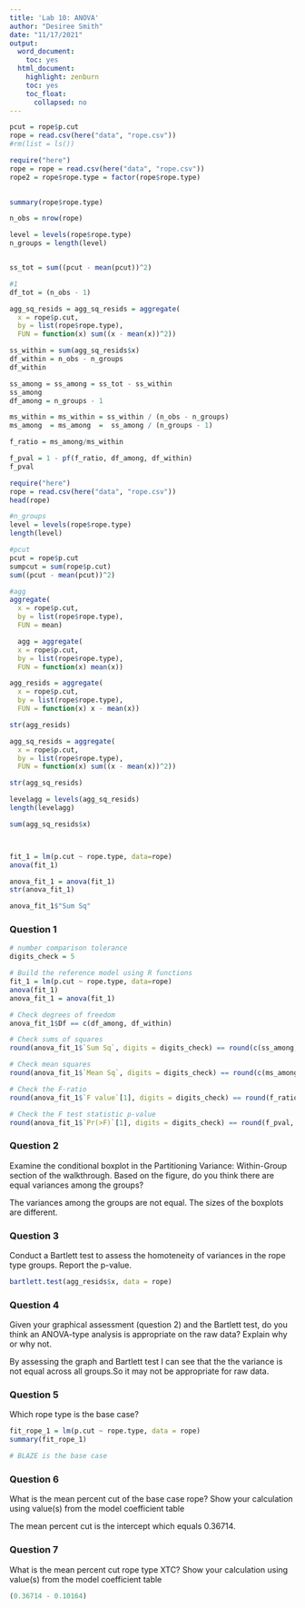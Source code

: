 ```yaml
---
title: 'Lab 10: ANOVA'
author: "Desiree Smith"
date: "11/17/2021"
output:
  word_document:
    toc: yes
  html_document:
    highlight: zenburn
    toc: yes
    toc_float:
      collapsed: no
---
```


```r
pcut = rope$p.cut
rope = read.csv(here("data", "rope.csv"))
#rm(list = ls())

require("here")
rope = rope = read.csv(here("data", "rope.csv"))
rope2 = rope$rope.type = factor(rope$rope.type)

 
summary(rope$rope.type)

n_obs = nrow(rope)

level = levels(rope$rope.type)
n_groups = length(level)


ss_tot = sum((pcut - mean(pcut))^2)

#1
df_tot = (n_obs - 1)

agg_sq_resids = agg_sq_resids = aggregate(
  x = rope$p.cut,
  by = list(rope$rope.type),
  FUN = function(x) sum((x - mean(x))^2))

ss_within = sum(agg_sq_resids$x)
df_within = n_obs - n_groups
df_within

ss_among = ss_among = ss_tot - ss_within
ss_among
df_among = n_groups - 1

ms_within = ms_within = ss_within / (n_obs - n_groups)
ms_among  = ms_among  =  ss_among / (n_groups - 1)

f_ratio = ms_among/ms_within

f_pval = 1 - pf(f_ratio, df_among, df_within)
f_pval

```

```r
require("here")
rope = read.csv(here("data", "rope.csv"))
head(rope)

#n_groups
level = levels(rope$rope.type)
length(level)

#pcut
pcut = rope$p.cut
sumpcut = sum(rope$p.cut)
sum((pcut - mean(pcut))^2)

#agg
aggregate(
  x = rope$p.cut,
  by = list(rope$rope.type), 
  FUN = mean)

  agg = aggregate(
  x = rope$p.cut,
  by = list(rope$rope.type),
  FUN = function(x) mean(x))

agg_resids = aggregate(
  x = rope$p.cut,
  by = list(rope$rope.type),
  FUN = function(x) x - mean(x))

str(agg_resids)

agg_sq_resids = aggregate(
  x = rope$p.cut,
  by = list(rope$rope.type),
  FUN = function(x) sum((x - mean(x))^2))

str(agg_sq_resids)

levelagg = levels(agg_sq_resids)
length(levelagg)

sum(agg_sq_resids$x)



fit_1 = lm(p.cut ~ rope.type, data=rope)
anova(fit_1)

anova_fit_1 = anova(fit_1)
str(anova_fit_1)

anova_fit_1$"Sum Sq"


```

### Question 1

```r
# number comparison tolerance
digits_check = 5

# Build the reference model using R functions
fit_1 = lm(p.cut ~ rope.type, data=rope)
anova(fit_1)
anova_fit_1 = anova(fit_1)

# Check degrees of freedom
anova_fit_1$Df == c(df_among, df_within)

# Check sums of squares
round(anova_fit_1$`Sum Sq`, digits = digits_check) == round(c(ss_among, ss_within), digits = digits_check)

# Check mean squares
round(anova_fit_1$`Mean Sq`, digits = digits_check) == round(c(ms_among, ms_within), digits = digits_check)

# Check the F-ratio
round(anova_fit_1$`F value`[1], digits = digits_check) == round(f_ratio, digits = digits_check)

# Check the F test statistic p-value
round(anova_fit_1$`Pr(>F)`[1], digits = digits_check) == round(f_pval, digits = digits_check)
```

### Question 2
Examine the conditional boxplot in the Partitioning Variance: Within-Group section of the walkthrough. Based on the figure, do you think there are equal variances among the groups?

The variances among the groups are not equal. The sizes of the boxplots are different.

### Question 3
Conduct a Bartlett test to assess the homoteneity of variances in the rope type groups. Report the p-value.

```r
bartlett.test(agg_resids$x, data = rope)

```

### Question 4
Given your graphical assessment (question 2) and the Bartlett test, do you think an ANOVA-type analysis is appropriate on the raw data? Explain why or why not.

By assessing the graph and Bartlett test I can see that the the variance is not equal across all groups.So it may not be appropriate for raw data.


### Question 5
Which rope type is the base case?

```r
fit_rope_1 = lm(p.cut ~ rope.type, data = rope)
summary(fit_rope_1)

# BLAZE is the base case
```

### Question 6
What is the mean percent cut of the base case rope? Show your calculation using value(s) from the model coefficient table

The mean percent cut is the intercept which equals 0.36714.

### Question 7
What is the mean percent cut rope type XTC? Show your calculation using value(s) from the model coefficient table

```r
(0.36714 - 0.10164) 
```




